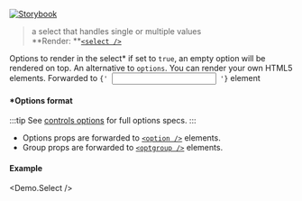 
[![Storybook](https://img.shields.io/badge/Storybook-%23E06A8C?style=flat-square&logo=storybook&labelColor=%23ececec)](https://main--6181962da34217003a0d0018.chromatic.com?path=/story/controls-select--default-control)

> a select that handles single or multiple values<br />
> **Render: **[`<select />`](https://developer.mozilla.org/en-US/docs/Web/HTML/Element/select)

<Props>
  <CommonProps />

  <Prop icon="cf.png" name="options" type="object">
    Options to render in the select*
  </Prop>

  <Prop icon="cf.png" name="allowEmpty" type="boolean" defaultValue="false">
    if set to <code>true</code>, an empty option will be rendered on top.
  </Prop>

  <Prop icon="react.png" name="children" type="node">
    An alternative to <code>options</code>. You can render your own HTML5 elements.
  </Prop>

  <Prop icon="html5.png" name="{...props}" type="object">
    Forwarded to <code>{' <input /> '}</code> element
  </Prop>
</Props>

#### *Options format

:::tip
See [controls options](./controls-options) for full options specs.
:::

- Options props are forwarded to [`<option />`](https://developer.mozilla.org/en-US/docs/Web/HTML/Element/option) elements.
- Group props are forwarded to [`<optgroup />`](https://developer.mozilla.org/en-US/docs/Web/HTML/Element/optgroup) elements.

#### Example
<Demo.Select />